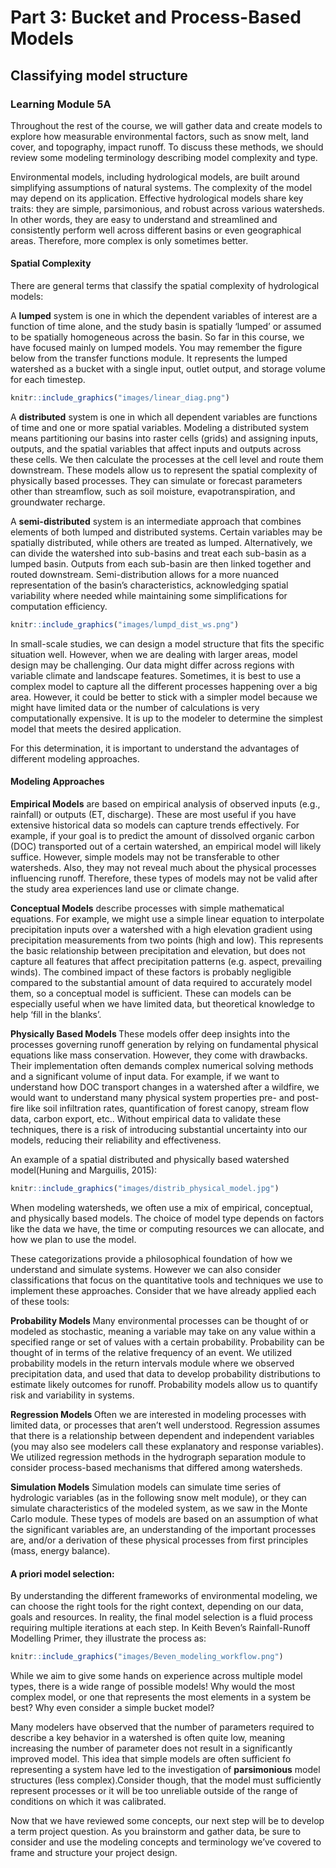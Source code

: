 # Part 3: Bucket and Process-Based Models

## Classifying model structure
### Learning Module 5A

Throughout the rest of the course, we will gather data and create models to explore how measurable environmental factors, such as snow melt, land cover, and topography, impact runoff. To discuss these methods, we should review some modeling terminology describing model complexity and type.

Environmental models, including hydrological models, are built around simplifying assumptions of natural systems. The complexity of the model may depend on its application. Effective hydrological models share key traits: they are simple, parsimonious, and robust across various watersheds. In other words, they are easy to understand and streamlined and consistently perform well across different basins or even geographical areas. Therefore, more complex is only sometimes better. 

#### Spatial Complexity

There are general terms that classify the spatial complexity of hydrological models:

A **lumped** system is one in which the dependent variables of interest are a function of time alone, and the study basin is spatially 'lumped' or assumed to be spatially homogeneous across the basin. So far in this course, we have focused mainly on lumped models. You may remember the figure below from the transfer functions module. It represents the lumped watershed as a bucket with a single input, outlet output, and storage volume for each timestep.

```r
knitr::include_graphics("images/linear_diag.png")
```

A **distributed** system is one in which all dependent variables are functions of time and one or more spatial variables. Modeling a distributed system means partitioning our basins into raster cells (grids) and assigning inputs, outputs, and the spatial variables that affect inputs and outputs across these cells. We then calculate the processes at the cell level and route them downstream. These models allow us to represent the spatial complexity of physically based processes. They can simulate or forecast parameters other than streamflow, such as soil moisture, evapotranspiration, and groundwater recharge. 

A **semi-distributed** system is an intermediate approach that combines elements of both lumped and distributed systems. Certain variables may be spatially distributed, while others are treated as lumped. Alternatively, we can divide the watershed into sub-basins and treat each sub-basin as a lumped basin. Outputs from each sub-basin are then linked together and routed downstream. Semi-distribution allows for a more nuanced representation of the basin's characteristics, acknowledging spatial variability where needed while maintaining some simplifications for computation efficiency.  

```r
knitr::include_graphics("images/lumpd_dist_ws.png")
```

In small-scale studies, we can design a model structure that fits the specific situation well. However, when we are dealing with larger areas, model design may be challenging. Our data might differ across regions with variable climate and landscape features. Sometimes, it is best to use a complex model to capture all the different processes happening over a big area. However, it could be better to stick with a simpler model because we might have limited data or the number of calculations is very computationally expensive. It is up to the modeler to determine the simplest model that meets the desired application.

For this determination, it is important to understand the advantages of different modeling approaches. 

#### Modeling Approaches

**Empirical Models** are based on empirical analysis of observed inputs (e.g., rainfall) or outputs (ET, discharge). These are most useful if you have extensive historical data so models can capture trends effectively. For example, if your goal is to predict the amount of dissolved organic carbon (DOC) transported out of a certain watershed, an empirical model will likely suffice. However, simple models may not be transferable to other watersheds. Also, they may not reveal much about the physical processes influencing runoff. Therefore, these types of models may not be valid after the study area experiences land use or climate change. 

**Conceptual Models** describe processes with simple mathematical equations. For example, we might use a simple linear equation to interpolate precipitation inputs over a watershed with a high elevation gradient using precipitation measurements from two points (high and low). This represents the basic relationship between precipitation and elevation, but does not capture all features that affect precipitation patterns (e.g. aspect, prevailing winds). The combined impact of these factors is probably negligible compared to the substantial amount of data required to accurately model them, so a conceptual model is sufficient. These can models can be especially useful when we have limited data, but theoretical knowledge to help 'fill in the blanks'. 

**Physically Based Models ** These models offer deep insights into the processes governing runoff generation by relying on fundamental physical equations like mass conservation. However, they come with drawbacks. Their implementation often demands complex numerical solving methods and a significant volume of input data. For example, if we want to understand how DOC transport changes in a watershed after a wildfire, we would want to understand many physical system properties pre- and post-fire like soil infiltration rates, quantification of forest canopy, stream flow data, carbon export, etc.. Without empirical data to validate these techniques, there is a risk of introducing substantial uncertainty into our models, reducing their reliability and effectiveness.

An example of a spatial distributed and physically based watershed model(Huning and Marguilis, 2015):
```r
knitr::include_graphics("images/distrib_physical_model.jpg")
```

When modeling watersheds, we often use a mix of empirical, conceptual, and physically based models. The choice of model type depends on factors like the data we have, the time or computing resources we can allocate, and how we plan to use the model.

These categorizations provide a philosophical foundation of how we understand and simulate systems. However we can also consider classifications that focus on the quantitative tools and techniques we use to implement these approaches. Consider that we have already applied each of these tools:

**Probability Models ** Many environmental processes can be thought of or modeled as stochastic, meaning a variable may take on any value within a specified range or set of values with a certain probability. Probability can be thought of in terms of the relative frequency of an event. We utilized probability models in the return intervals module where we observed precipitation data, and used that data to develop probability distributions to estimate likely outcomes for runoff. Probability models allow us to quantify risk and variability in systems.

**Regression Models ** Often we are interested in modeling processes with limited data, or processes that aren't well understood. Regression assumes that there is a relationship between dependent and independent variables (you may also see modelers call these explanatory and response variables). We utilized regression methods in the hydrograph separation module to consider process-based mechanisms that differed among watersheds. 

**Simulation Models** Simulation models can simulate time series of hydrologic variables (as in the following snow melt module), or they can simulate characteristics of the modeled system, as we saw in the Monte Carlo module. These types of models are based on an assumption of what the significant variables are, an understanding of the important processes are, and/or a derivation of these physical processes from first principles (mass, energy balance).

#### A priori model selection: 
By understanding the different frameworks of environmental modeling, we can choose the right tools for the right context, depending on our data, goals and resources. In reality, the final model selection is a fluid process requiring multiple iterations at each step. 
In Keith Beven's Rainfall-Runoff Modelling Primer, they illustrate the process as: 

```r
knitr::include_graphics("images/Beven_modeling_workflow.png")
```

While we aim to give some hands on experience across multiple model types, there is a wide range of possible models! Why would the most complex model, or one that represents the most elements in a system be best? Why even consider a simple bucket model?

Many modelers have observed that the number of parameters required to describe a key behavior in a watershed is often quite low, meaning increasing the number of parameter does not result in a significantly improved model. This idea that simple models are often sufficient fo representing a system have led to the investigation of **parsimonious** model structures (less complex).Consider though, that the model must sufficiently represent processes or it will be too unreliable outside of the range of conditions on which it was calibrated. 

Now that we have reviewed some concepts, our next step will be to develop a term project question. As you brainstorm and gather data, be sure to consider and use the modeling concepts and terminology we've covered to frame and structure your project design.